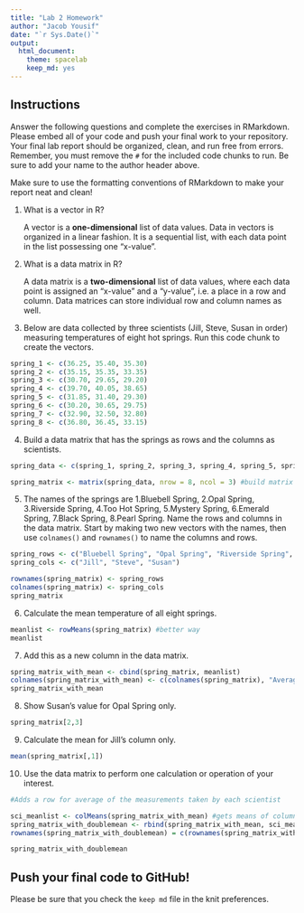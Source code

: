 ```yaml
---
title: "Lab 2 Homework"
author: "Jacob Yousif"
date: "`r Sys.Date()`"
output:
  html_document: 
    theme: spacelab
    keep_md: yes
---
```


## Instructions

Answer the following questions and complete the exercises in RMarkdown. Please embed all of your code and push your final work to your repository. Your final lab report should be organized, clean, and run free from errors. Remember, you must remove the `#` for the included code chunks to run. Be sure to add your name to the author header above.

Make sure to use the formatting conventions of RMarkdown to make your report neat and clean!

1.  What is a vector in R?

    A vector is a **one-dimensional** list of data values. Data in vectors is organized in a linear fashion. It is a sequential list, with each data point in the list possessing one "x-value".

2.  What is a data matrix in R?

    A data matrix is a **two-dimensional** list of data values, where each data point is assigned an "x-value" and a "y-value", i.e. a place in a row and column. Data matrices can store individual row and column names as well.

3.  Below are data collected by three scientists (Jill, Steve, Susan in order) measuring temperatures of eight hot springs. Run this code chunk to create the vectors.

```r
spring_1 <- c(36.25, 35.40, 35.30)
spring_2 <- c(35.15, 35.35, 33.35)
spring_3 <- c(30.70, 29.65, 29.20)
spring_4 <- c(39.70, 40.05, 38.65)
spring_5 <- c(31.85, 31.40, 29.30)
spring_6 <- c(30.20, 30.65, 29.75)
spring_7 <- c(32.90, 32.50, 32.80)
spring_8 <- c(36.80, 36.45, 33.15)
```

4.  Build a data matrix that has the springs as rows and the columns as scientists.

```r
spring_data <- c(spring_1, spring_2, spring_3, spring_4, spring_5, spring_6, spring_7, spring_8) #c all spring data into one vector

spring_matrix <- matrix(spring_data, nrow = 8, ncol = 3) #build matrix & store in spring_matrix
```


5.  The names of the springs are 1.Bluebell Spring, 2.Opal Spring, 3.Riverside Spring, 4.Too Hot Spring, 5.Mystery Spring, 6.Emerald Spring, 7.Black Spring, 8.Pearl Spring. Name the rows and columns in the data matrix. Start by making two new vectors with the names, then use `colnames()` and `rownames()` to name the columns and rows.

```r
spring_rows <- c("Bluebell Spring", "Opal Spring", "Riverside Spring", "Too Hot Spring", "Mystery Spring", "Emerald Spring", "Black Spring", "Pearl Spring")
spring_cols <- c("Jill", "Steve", "Susan")

rownames(spring_matrix) <- spring_rows
colnames(spring_matrix) <- spring_cols
spring_matrix
```


6.  Calculate the mean temperature of all eight springs.

```r
meanlist <- rowMeans(spring_matrix) #better way
meanlist
```

7.  Add this as a new column in the data matrix.

```r
spring_matrix_with_mean <- cbind(spring_matrix, meanlist)
colnames(spring_matrix_with_mean) <- c(colnames(spring_matrix), "Average") #adds "Average" title to column 4
spring_matrix_with_mean
```

8.  Show Susan's value for Opal Spring only.

```r
spring_matrix[2,3]
```

9.  Calculate the mean for Jill's column only.

```r
mean(spring_matrix[,1])
```

10. Use the data matrix to perform one calculation or operation of your interest.

```r
#Adds a row for average of the measurements taken by each scientist

sci_meanlist <- colMeans(spring_matrix_with_mean) #gets means of columns
spring_matrix_with_doublemean <- rbind(spring_matrix_with_mean, sci_meanlist) #adds as column
rownames(spring_matrix_with_doublemean) = c(rownames(spring_matrix_with_mean), "Average") #adds name to new column

spring_matrix_with_doublemean
```

## Push your final code to GitHub!

Please be sure that you check the `keep md` file in the knit preferences.
